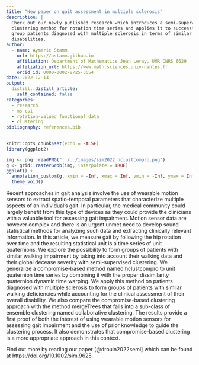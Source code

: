 ```yaml
---
title: "New paper on gait assessment in multiple sclerosis"
description: |
  Check out our newly published research which introduces a semi-supervised 
  clustering method for rotation time series and applies it to successfully 
  group patients diagnosed with multiple sclerosis in terms of similar gait 
  disabilities.
author:
  - name: Aymeric Stamm
    url: https://astamm.github.io
    affiliation: Department of Mathematics Jean Leray, UMR CNRS 6629
    affiliation_url: https://www.math.sciences.univ-nantes.fr
    orcid_id: 0000-0002-8725-3654
date: 2022-12-13
output:
  distill::distill_article:
    self_contained: false
categories:
  - research
  - ms-csi
  - rotation-valued functional data
  - clustering
bibliography: references.bib
---
```


```r
knitr::opts_chunk$set(echo = FALSE)
library(ggplot2)
```

```r
img <- png::readPNG("../../images/sim2022_hclustcompro.png")
g <- grid::rasterGrob(img, interpolate = TRUE)
ggplot() +
  annotation_custom(g, xmin = -Inf, xmax = Inf, ymin = -Inf, ymax = Inf) + 
  theme_void()
```

Recent approaches in gait analysis involve the use of wearable motion sensors to
extract spatio-temporal parameters that characterize multiple aspects of an
individual's gait. In particular, the medical community could largely benefit
from this type of devices as they could provide the clinicians with a valuable
tool for assessing gait impairment. Motion sensor data are however complex and
there is an urgent unmet need to develop sound statistical methods for analyzing
such data and extracting clinically relevant information. In this article, we
measure gait by following the hip rotation over time and the resulting
statistical unit is a time series of unit quaternions. We explore the
possibility to form groups of patients with similar walking impairment by taking
into account their walking data and their global decease severity with
semi-supervised clustering. We generalize a compromise-based method named
hclustcompro to unit quaternion time series by combining it with the proper
dissimilarity quaternion dynamic time warping. We apply this method on patients
diagnosed with multiple sclerosis to form groups of patients with similar
walking deficiencies while accounting for the clinical assessment of their
overall disability. We also compare the compromise-based clustering approach
with the method mergeTrees that falls into a sub-class of ensemble clustering
named collaborative clustering. The results provide a first proof of both the
interest of using wearable motion sensors for assessing gait impairment and the
use of prior knowledge to guide the clustering process. It also demonstrates
that compromise-based clustering is a more appropriate approach in this context.

Find out more by reading our paper [@drouin2022semi] which can be found at
<https://doi.org/10.1002/sim.9625>.
